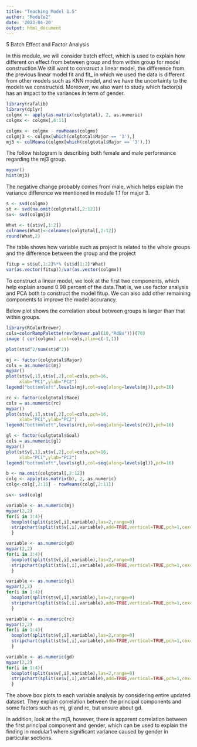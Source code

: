 ---
title: "Teaching Model 1.5"
author: "Module2"
date: '2023-04-20'
output: html_document
---

5 Batch Effect and Factor Analysis

In this module, we will consider batch effect, which is used to explain how different on effect from between group and from within group for model construction.We still want to construct a linear model, the difference from the previous linear model fit and fit_ in which we used the data is different from other models such as KNN model, and we have the uncertainty to the models we constructed. Moreover, we also want to study which factor(s) has an impact to the variances in term of gender. 

```{r}
library(rafalib)
library(dplyr)
colgmx <- apply(as.matrix(colgtotal), 2, as.numeric)
colgmx <- colgmx[,6:11]

colgmx <- colgmx - rowMeans(colgmx)
colgmj3 <- colgmx[which(colgtotal$Major == '3'),]
mj3 <- colMeans(colgmx[which(colgtotal$Major == '3'),])
```
The follow histogram is describing both female and male performance regarding the mj3 group.

```{r}
mypar()
hist(mj3)

```
 
The negative change probably comes from male, which helps explain the variance difference we mentioned in module 1.1 for major 3.
```{r}

s <- svd(colgmx)
st <- svd(na.omit(colgtotal[,2:12]))
sv<- svd(colgmj3)

```


```{r}
What <- t(st$v[,1:2])
colnames(What)<-colnames(colgtotal[,2:12])
round(What,2)
```
The table shows how variable such as project is related to the whole groups and the difference between the group and the project 

```{r}
fitup = st$u[,1:2]%*% (st$d[1:2]*What)
var(as.vector(fitup))/var(as.vector(colgmx))

```
To construct a linear model, we look at the first two components, which help explain around 0.98 percent of the data.That is, we use factor analysis and PCA both to construct the model fitup. We can also add other remaining components to improve the model accurancy.   


Below plot shows the correlation about between groups is larger than that within groups.

```{r}
library(RColorBrewer)
cols=colorRampPalette(rev(brewer.pal(10,"RdBu")))(70)
image ( cor(colgmx) ,col=cols,zlim=c(-1,1))

plot(st$d^2/sum(st$d^2))

```




```{r}
mj <- factor(colgtotal$Major)
cols = as.numeric(mj)
mypar()
plot(st$v[,1],st$v[,2],col=cols,pch=16,
     xlab="PC1",ylab="PC2")
legend("bottomleft",levels(mj),col=seq(along=levels(mj)),pch=16)

```



```{r}
rc <- factor(colgtotal$Race)
cols = as.numeric(rc)
mypar()
plot(st$v[,1],st$v[,2],col=cols,pch=16,
     xlab="PC1",ylab="PC2")
legend("bottomleft",levels(rc),col=seq(along=levels(rc)),pch=16)

```


```{r}
gl <- factor(colgtotal$Goal)
cols = as.numeric(gl)
mypar()
plot(st$v[,1],st$v[,2],col=cols,pch=16,
     xlab="PC1",ylab="PC2")
legend("bottomleft",levels(gl),col=seq(along=levels(gl)),pch=16)

```
```{r}
b <- na.omit(colgtotal[,2:12])
colg <- apply(as.matrix(b), 2, as.numeric)
colg<-colg[,2:11] - rowMeans(colg[,2:11])

sv<- svd(colg)
```


```{r}
variable <- as.numeric(mj)
mypar(2,2)
for(i in 1:4){
  boxplot(split(st$v[,i],variable),las=2,range=0)
  stripchart(split(st$v[,i],variable),add=TRUE,vertical=TRUE,pch=1,cex=.5,col=1)
  }
```



```{r}
variable <- as.numeric(gd)
mypar(2,2)
for(i in 1:4){
  boxplot(split(st$v[,i],variable),las=2,range=0)
  stripchart(split(st$v[,i],variable),add=TRUE,vertical=TRUE,pch=1,cex=.5,col=1)
  }
```
```{r}
variable <- as.numeric(gl)
mypar(2,2)
for(i in 1:4){
  boxplot(split(st$v[,i],variable),las=2,range=0)
  stripchart(split(st$v[,i],variable),add=TRUE,vertical=TRUE,pch=1,cex=.5,col=1)
  }
```



```{r}
variable <- as.numeric(rc)
mypar(2,2)
for(i in 1:4){
  boxplot(split(st$v[,i],variable),las=2,range=0)
  stripchart(split(st$v[,i],variable),add=TRUE,vertical=TRUE,pch=1,cex=.5,col=1)
  }
```






```{r}
variable <- as.numeric(gd)
mypar(2,2)
for(i in 1:4){
  boxplot(split(sv$v[,i],variable),las=2,range=0)
  stripchart(split(sv$v[,i],variable),add=TRUE,vertical=TRUE,pch=1,cex=.5,col=1)
  }
```



The above box plots to each variable analysis by considering entire updated dataset. They explain correlation between the principal components and some factors such as mj, gl and rc, but unsure about gd. 


In addition, look at the mj3, however, there is apparent correlation between the first principal component and gender, which can be used to explain the finding in modular1 where significant variance caused by gender in particular sections.















